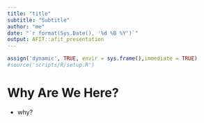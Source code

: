 ```yaml
---
title: "title"
subtitle: "Subtitle"
author: "me"
date: "`r format(Sys.Date(), '%d %B %Y')`"
output: AFIT::afit_presentation
---
```


```r
assign('dynamic', TRUE, envir = sys.frame(),immediate = TRUE)
#source('scripts/R/setup.R')
```

# Why Are We Here?

- why?